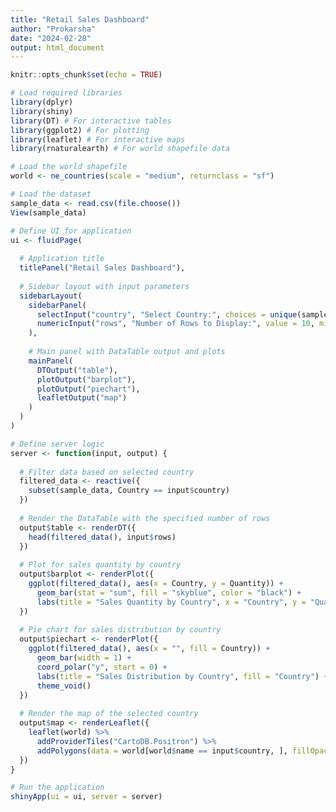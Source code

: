 ---
title: "Retail Sales Dashboard"
author: "Prokarsha"
date: "2024-02-28"
output: html_document
---

```{r setup, include=FALSE}
knitr::opts_chunk$set(echo = TRUE)
```


```{r cars}
# Load required libraries
library(dplyr)
library(shiny)
library(DT) # For interactive tables
library(ggplot2) # For plotting
library(leaflet) # For interactive maps
library(rnaturalearth) # For world shapefile data
```



```{r pressure, echo=FALSE}
# Load the world shapefile
world <- ne_countries(scale = "medium", returnclass = "sf")
```

```{r}
# Load the dataset
sample_data <- read.csv(file.choose())  
View(sample_data)
```


```{r}
# Define UI for application
ui <- fluidPage(
  
  # Application title
  titlePanel("Retail Sales Dashboard"),
  
  # Sidebar layout with input parameters
  sidebarLayout(
    sidebarPanel(
      selectInput("country", "Select Country:", choices = unique(sample_data$Country)),
      numericInput("rows", "Number of Rows to Display:", value = 10, min = 1, max = nrow(sample_data))
    ),
    
    # Main panel with DataTable output and plots
    mainPanel(
      DTOutput("table"),
      plotOutput("barplot"),
      plotOutput("piechart"),
      leafletOutput("map")
    )
  )
)
```


```{r}
# Define server logic
server <- function(input, output) {
  
  # Filter data based on selected country
  filtered_data <- reactive({
    subset(sample_data, Country == input$country)
  })
  
  # Render the DataTable with the specified number of rows
  output$table <- renderDT({
    head(filtered_data(), input$rows)
  })
  
  # Plot for sales quantity by country
  output$barplot <- renderPlot({
    ggplot(filtered_data(), aes(x = Country, y = Quantity)) +
      geom_bar(stat = "sum", fill = "skyblue", color = "black") +
      labs(title = "Sales Quantity by Country", x = "Country", y = "Quantity")
  })
  
  # Pie chart for sales distribution by country
  output$piechart <- renderPlot({
    ggplot(filtered_data(), aes(x = "", fill = Country)) +
      geom_bar(width = 1) +
      coord_polar("y", start = 0) +
      labs(title = "Sales Distribution by Country", fill = "Country") +
      theme_void()
  })
  
  # Render the map of the selected country
  output$map <- renderLeaflet({
    leaflet(world) %>%
      addProviderTiles("CartoDB.Positron") %>%
      addPolygons(data = world[world$name == input$country, ], fillOpacity = 0.5)
  })
}
```



```{r}
# Run the application
shinyApp(ui = ui, server = server)
```